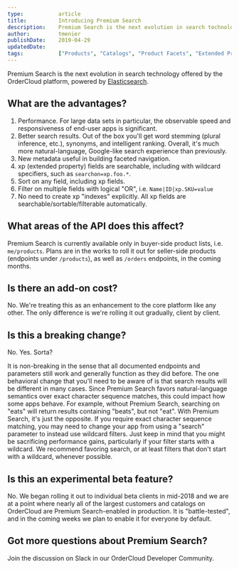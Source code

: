 ```yaml
---
type:           article
title:          Introducing Premium Search
description:    Premium Search is the next evolution in search technology offered by the OrderCloud platform, powered by Elasticsearch.
author:         tmenier
publishDate:    2019-04-29
updatedDate:
tags:           ["Products", "Catalogs", "Product Facets", "Extended Properties", "Search"]
---
```



Premium Search is the next evolution in search technology offered by the OrderCloud platform, powered by [Elasticsearch](https://www.elastic.co/products/elasticsearch).

## What are the advantages?

1. Performance. For large data sets in particular, the observable speed and responsiveness of end-user apps is significant.
2. Better search results. Out of the box you'll get word stemming (plural inference, etc.), synonyms, and intelligent ranking. Overall, it's much more natural-language, Google-like search experience than previously.
3. New metadata useful in building faceted navigation.
4. xp (extended property) fields are searchable, including with wildcard specifiers, such as `searchon=xp.foo.*`.
5. Sort on any field, including xp fields.
6. Filter on multiple fields with logical "OR", i.e. `Name|ID|xp.SKU=value`
7. No need to create xp "indexes" explicitly. All xp fields are searchable/sortable/filterable automatically.

## What areas of the API does this affect?

Premium Search is currently available only in buyer-side product lists, i.e. <Link to="/api-reference/me-and-my-stuff/my-products">`me/products`</Link>. Plans are in the works to roll it out for seller-side products (endpoints under <Link to="/api-reference/product-catalogs/products">`/products`</Link>), as well as <Link to="/api-reference/orders-and-fulfillment/orders">`/orders`</Link> endpoints, in the coming months.

## Is there an add-on cost?

No. We're treating this as an enhancement to the core platform like any other. The only difference is we're rolling it out gradually, client by client.

## Is this a breaking change?

No. Yes. Sorta?

It is non-breaking in the sense that all documented endpoints and parameters still work and generally function as they did before. The one behavioral change that you'll need to be aware of is that search results will be different in many cases. Since Premium Search favors natural-language semantics over exact character sequence matches, this could impact how some apps behave. For example, without Premium Search, searching on "eats" will return results containing "beats", but not "eat". With Premium Search, it's just the opposite. If you require exact character sequence matching, you may need to change your app from using a "search" parameter to instead use wildcard filters. Just keep in mind that you might be sacrificing performance gains, particularly if your filter starts with a wildcard. We recommend favoring search, or at least filters that don't start with a wildcard, whenever possible.

## Is this an experimental beta feature?

No. We began rolling it out to individual beta clients in mid-2018 and we are at a point where nearly all of the largest customers and catalogs on OrderCloud are Premium Search-enabled in production. It is "battle-tested", and in the coming weeks we plan to enable it for everyone by default.

## Got more questions about Premium Search?

Join the discussion on Slack in our <Link to="/slack">OrderCloud Developer Community</Link>.